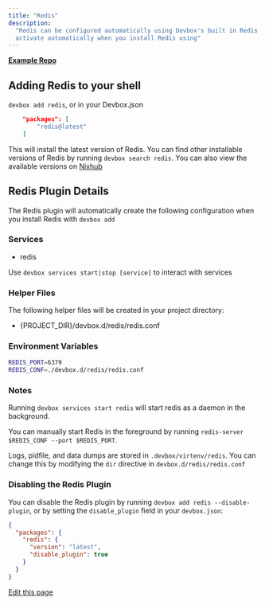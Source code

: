 ```yaml
---
title: "Redis"
description:
  "Redis can be configured automatically using Devbox's built in Redis plugin. This plugin will
  activate automatically when you install Redis using"
---
```


[**Example Repo**](https://github.com/jetify-com/devbox/tree/main/examples/databases/redis)

## Adding Redis to your shell[​](#adding-redis-to-your-shell "Direct link to Adding Redis to your shell")

`devbox add redis`, or in your Devbox.json

```json
    "packages": [
        "redis@latest"
    ]
```

This will install the latest version of Redis. You can find other installable versions of Redis by
running `devbox search redis`. You can also view the available versions on
[Nixhub](https://www.nixhub.io/packages/redis)

## Redis Plugin Details[​](#redis-plugin-details "Direct link to Redis Plugin Details")

The Redis plugin will automatically create the following configuration when you install Redis with
`devbox add`

### Services[​](#services "Direct link to Services")

- redis

Use `devbox services start|stop [service]` to interact with services

### Helper Files[​](#helper-files "Direct link to Helper Files")

The following helper files will be created in your project directory:

- \{PROJECT_DIR}/devbox.d/redis/redis.conf

### Environment Variables[​](#environment-variables "Direct link to Environment Variables")

```bash
REDIS_PORT=6379
REDIS_CONF=./devbox.d/redis/redis.conf
```

### Notes[​](#notes "Direct link to Notes")

Running `devbox services start redis` will start redis as a daemon in the background.

You can manually start Redis in the foreground by running
`redis-server $REDIS_CONF --port $REDIS_PORT`.

Logs, pidfile, and data dumps are stored in `.devbox/virtenv/redis`. You can change this by
modifying the `dir` directive in `devbox.d/redis/redis.conf`

### Disabling the Redis Plugin[​](#disabling-the-redis-plugin "Direct link to Disabling the Redis Plugin")

You can disable the Redis plugin by running `devbox add redis --disable-plugin`, or by setting the
`disable_plugin` field in your `devbox.json`:

```json
{
  "packages": {
    "redis": {
      "version": "latest",
      "disable_plugin": true
    }
  }
}
```

[Edit this page](https://github.com/jetify-com/devbox/tree/main/docs/app/docs/devbox-examples/databases/redis.md)
